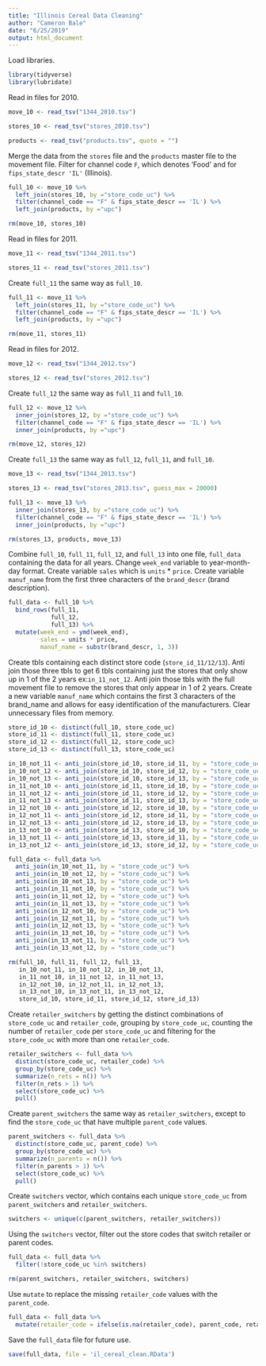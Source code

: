 ```yaml
---
title: "Illinois Cereal Data Cleaning"
author: "Cameron Bale"
date: "6/25/2019"
output: html_document
---
```


Load libraries.
```r
library(tidyverse)
library(lubridate)
```

Read in files for 2010.
```r
move_10 <- read_tsv("1344_2010.tsv")

stores_10 <- read_tsv("stores_2010.tsv")

products <- read_tsv("products.tsv", quote = "")
```

Merge the data from the `stores` file and the `products` master file to the movement file. Filter for channel code
`F`, which denotes 'Food' and for `fips_state_descr 'IL'` (Illinois).
```r
full_10 <- move_10 %>%
  left_join(stores_10, by ="store_code_uc") %>% 
  filter(channel_code == "F" & fips_state_descr == 'IL') %>%
  left_join(products, by ="upc")

rm(move_10, stores_10)
```

Read in files for 2011.
```r
move_11 <- read_tsv("1344_2011.tsv")

stores_11 <- read_tsv("stores_2011.tsv")
```

Create `full_11` the same way as `full_10`.
```r
full_11 <- move_11 %>%
  left_join(stores_11, by ="store_code_uc") %>% 
  filter(channel_code == "F" & fips_state_descr == 'IL') %>%
  left_join(products, by ="upc")

rm(move_11, stores_11)
```

Read in files for 2012.
```r
move_12 <- read_tsv("1344_2012.tsv")

stores_12 <- read_tsv("stores_2012.tsv")
```

Create `full_12` the same way as `full_11` and `full_10`.
```r
full_12 <- move_12 %>%
  inner_join(stores_12, by ="store_code_uc") %>% 
  filter(channel_code == "F" & fips_state_descr == 'IL') %>%
  inner_join(products, by ="upc")

rm(move_12, stores_12)
```

Create `full_13` the same way as `full_12`, `full_11`, and `full_10`.
```r
move_13 <- read_tsv("1344_2013.tsv")

stores_13 <- read_tsv("stores_2013.tsv", guess_max = 20000)

full_13 <- move_13 %>%
  inner_join(stores_13, by ="store_code_uc") %>% 
  filter(channel_code == "F" & fips_state_descr == 'IL') %>%
  inner_join(products, by ="upc")

rm(stores_13, products, move_13)
```

Combine `full_10`, `full_11`, `full_12`, and `full_13` into one file, `full_data` containing the data for all years.
Change `week_end` variable to year-month-day format. Create variable `sales` which is `units` * `price`. Create 
variable `manuf_name` from the first three characters of the `brand_descr` (brand description).
```r
full_data <- full_10 %>%
  bind_rows(full_11,
            full_12,
            full_13) %>%
  mutate(week_end = ymd(week_end), 
         sales = units * price,
         manuf_name = substr(brand_descr, 1, 3))
```

Create tbls containing each distinct store code (`store_id_11/12/13`). Anti join those three tbls to get 6 tbls containing just the stores that only show up in 1 of the 2 years ex:`in_11_not_12`. Anti join those  tbls with the full movement file to remove the stores that only appear in 1 of 2 years. Create a new variable `manuf_name` which contains the first 3 characters of the brand_name and allows for easy identification of the manufacturers. Clear unnecessary files from memory.
```r
store_id_10 <- distinct(full_10, store_code_uc)
store_id_11 <- distinct(full_11, store_code_uc)
store_id_12 <- distinct(full_12, store_code_uc)
store_id_13 <- distinct(full_13, store_code_uc)

in_10_not_11 <- anti_join(store_id_10, store_id_11, by = "store_code_uc")
in_10_not_12 <- anti_join(store_id_10, store_id_12, by = "store_code_uc")
in_10_not_13 <- anti_join(store_id_10, store_id_13, by = "store_code_uc")
in_11_not_10 <- anti_join(store_id_11, store_id_10, by = "store_code_uc")
in_11_not_12 <- anti_join(store_id_11, store_id_12, by = "store_code_uc")
in_11_not_13 <- anti_join(store_id_11, store_id_13, by = "store_code_uc")
in_12_not_10 <- anti_join(store_id_12, store_id_10, by = "store_code_uc")
in_12_not_11 <- anti_join(store_id_12, store_id_11, by = "store_code_uc")
in_12_not_13 <- anti_join(store_id_12, store_id_13, by = "store_code_uc")
in_13_not_10 <- anti_join(store_id_13, store_id_10, by = "store_code_uc")
in_13_not_11 <- anti_join(store_id_13, store_id_11, by = "store_code_uc")
in_13_not_12 <- anti_join(store_id_13, store_id_12, by = "store_code_uc")

full_data <- full_data %>%
  anti_join(in_10_not_11, by = "store_code_uc") %>%
  anti_join(in_10_not_12, by = "store_code_uc") %>%
  anti_join(in_10_not_13, by = "store_code_uc") %>%
  anti_join(in_11_not_10, by = "store_code_uc") %>%
  anti_join(in_11_not_12, by = "store_code_uc") %>%
  anti_join(in_11_not_13, by = "store_code_uc") %>%
  anti_join(in_12_not_10, by = "store_code_uc") %>%
  anti_join(in_12_not_11, by = "store_code_uc") %>%
  anti_join(in_12_not_13, by = "store_code_uc") %>%
  anti_join(in_13_not_10, by = "store_code_uc") %>%
  anti_join(in_13_not_11, by = "store_code_uc") %>%
  anti_join(in_13_not_12, by = "store_code_uc")

rm(full_10, full_11, full_12, full_13, 
   in_10_not_11, in_10_not_12, in_10_not_13,
   in_11_not_10, in_11_not_12, in_11_not_13, 
   in_12_not_10, in_12_not_11, in_12_not_13, 
   in_13_not_10, in_13_not_11, in_13_not_12,
   store_id_10, store_id_11, store_id_12, store_id_13)
```

Create `retailer_switchers` by getting the distinct combinations of `store_code_uc` and `retailer_code`, grouping by
`store_code_uc`, counting the number of `retailer_code` per `store_code_uc` and filtering for the `store_code_uc`
with more than one `retailer_code`.
```r
retailer_switchers <- full_data %>%
  distinct(store_code_uc, retailer_code) %>%
  group_by(store_code_uc) %>%
  summarize(n_rets = n()) %>%
  filter(n_rets > 1) %>%
  select(store_code_uc) %>%
  pull()
```

Create `parent_switchers` the same way as `retailer_switchers`, except to find the `store_code_uc` that have multiple
`parent_code` values.
```r
parent_switchers <- full_data %>%
  distinct(store_code_uc, parent_code) %>%
  group_by(store_code_uc) %>%
  summarize(n_parents = n()) %>%
  filter(n_parents > 1) %>%
  select(store_code_uc) %>%
  pull()
```

Create `switchers` vector, which contains each unique `store_code_uc` from `parent_switchers` and `retailer_switchers`.
```r
switchers <- unique(c(parent_switchers, retailer_switchers))
```

Using the `switchers` vector, filter out the store codes that switch retailer or parent codes.
```r
full_data <- full_data %>%
  filter(!store_code_uc %in% switchers)

rm(parent_switchers, retailer_switchers, switchers)
```

Use `mutate` to replace the missing `retailer_code` values with the `parent_code`.
```r
full_data <- full_data %>%
  mutate(retailer_code = ifelse(is.na(retailer_code), parent_code, retailer_code))
```

Save the `full_data` file for future use.
```r
save(full_data, file = 'il_cereal_clean.RData')
```
